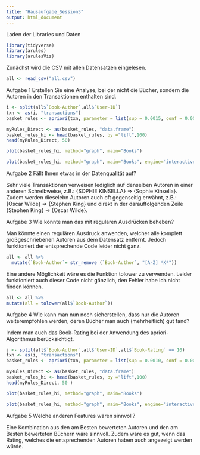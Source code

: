 ```yaml
---
title: "Hausaufgabe_Session3"
output: html_document
---
```

Laden der Libraries und Daten 
```r
library(tidyverse)
library(arules)
library(arulesViz)
```
Zunächst wird die CSV mit allen Datensätzen eingelesen. 
```r
all <- read_csv("all.csv")
```
Aufgabe 1 
Erstellen Sie eine Analyse, bei der nicht die Bücher, sondern die Autoren in den Transaktionen enthalten sind. 

```r
i <- split(all$`Book-Author`,all$`User-ID`)
txn <- as(i, "transactions")
basket_rules <- apriori(txn, parameter = list(sup = 0.0015, conf = 0.001, minlen=2, target="rules"))
```
```r
myRules_Direct <- as(basket_rules, "data.frame")
basket_rules_hi <- head(basket_rules, by ="lift",100)
head(myRules_Direct, 50)
```
```r
plot(basket_rules_hi, method="graph", main="Books")
```

```r
plot(basket_rules_hi, method="graph", main="Books", engine="interactive")
```
Aufgabe 2 
Fällt Ihnen etwas in der Datenqualität auf?

Sehr viele Transaktionen verweisen lediglich auf denselben Autoren in einer anderen Schreibweise, z.B.: {SOPHIE KINSELLA} => {Sophie Kinsella}. Zudem werden dieselebn Autoren auch oft gegenseitig erwähnt, z.B.: {Oscar Wilde} => {Stephen King} und direkt in der darauffolgenden Zeile {Stephen King} => {Oscar Wilde}. 

Aufgabe 3 
Wie könnte man das mit regulären Ausdrücken beheben?

Man könnte einen regulären Ausdruck anwenden, welcher alle komplett großgeschriebenen Autoren aus dem Datensatz entfernt. Jedoch funktioniert der entsprechende Code leider nicht ganz. 
```r
all <- all %>%  
  mutate(`Book-Author`= str_remove (`Book-Author`, "[A-Z] *X*"))
```

Eine andere Möglichkeit wäre es die Funktion tolower zu verwenden. Leider funktioniert auch dieser Code nicht gänzlich, den Fehler habe ich nicht finden können. 
```r
all <- all %>%
mutate(all = tolower(all$`Book-Author`))
```

Aufgabe 4
Wie kann man nun noch sicherstellen, dass nur die Autoren weiterempfohlen werden, deren Bücher man auch (mehrheitlich) gut fand?

Indem man auch das Book-Rating bei der Anwendung des apriori-Algorithmus berücksichtigt. 
```r
j <- split(all$`Book-Author`,all$`User-ID`,all$`Book-Rating` == 10)
txn <- as(i, "transactions")
basket_rules <- apriori(txn, parameter = list(sup = 0.0010, conf = 0.001, minlen=2, target="rules")) 
```
```r
myRules_Direct <- as(basket_rules, "data.frame")
basket_rules_hi <- head(basket_rules, by ="lift",100)
head(myRules_Direct, 50 )
```
```r
plot(basket_rules_hi, method="graph", main="Books")
```
```r
plot(basket_rules_hi, method="graph", main="Books", engine="interactive")
```
Aufgabe 5 
Welche anderen Features wären sinnvoll?

Eine Kombination aus den am Besten bewerteten Autoren und den am Besten bewerteten Büchern wäre sinnvoll. 
Zudem wäre es gut, wenn das Rating, welches die entsprechenden Autoren haben auch angezeigt werden würde. 
